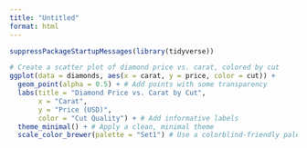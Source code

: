 ```yaml
---
title: "Untitled"
format: html
---
```



```r
suppressPackageStartupMessages(library(tidyverse))
```


```r

# Create a scatter plot of diamond price vs. carat, colored by cut
ggplot(data = diamonds, aes(x = carat, y = price, color = cut)) +
  geom_point(alpha = 0.5) + # Add points with some transparency
  labs(title = "Diamond Price vs. Carat by Cut",
       x = "Carat",
       y = "Price (USD)",
       color = "Cut Quality") + # Add informative labels
  theme_minimal() + # Apply a clean, minimal theme
  scale_color_brewer(palette = "Set1") # Use a colorblind-friendly palette

```